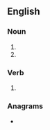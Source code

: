 {{also|Keels}}
==English==

===Noun===
{{head|en|noun form}}

# {{plural of|en|keel}}
# {{alternative form of|en|kayles}}

===Verb===
{{head|en|verb form}}

# {{en-third-person singular of|keel}}

===Anagrams===
* {{anagrams|en|a=eekls|Klees|Leske|Selke|elkes|leeks|skeel|sleek}}